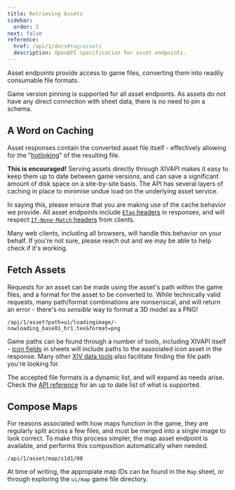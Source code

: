 ```yaml
---
title: Retrieving Assets
sidebar:
  order: 5
next: false
reference:
  href: /api/1/docs#tag/assets
  description: OpenAPI specification for asset endpoints.
---
```



Asset endpoints provide access to game files, converting them into readily
consumable file formats.

Game version pinning is supported for all asset endpoints. As assets do not have
any direct connection with sheet data, there is no need to pin a schema.

## A Word on Caching

Asset responses contain the converted asset file itself - effectively allowing
for the "[hotlinking]" of the resulting file.

**This is encouraged!** Serving assets directly through XIVAPI makes it easy to
keep them up to date between game versions, and can save a significant amount of
disk space on a site-by-site basis. The API has several layers of caching in
place to minimise undue load on the underlying asset service.

In saying this, please ensure that you are making use of the cache behavior we
provide. All asset endpoints include [`ETag` headers][etag] in responses, and
will respect [`If-None-Match` headers][if-none-match] from clients.

Many web clients, including all browsers, will handle this behavior on your
behalf. If you're not sure, please reach out and we may be able to help check if
it's working.

[hotlinking]: https://developer.mozilla.org/en-US/docs/Glossary/Hotlink
[etag]: https://developer.mozilla.org/en-US/docs/Web/HTTP/Headers/ETag
[if-none-match]: https://developer.mozilla.org/en-US/docs/Web/HTTP/Headers/If-None-Match

## Fetch Assets

Requests for an asset can be made using the asset's path within the game files,
and a format for the asset to be converted to. While technically valid requests,
many path/format combinations are nonsensical, and will return an error -
there's no _sensible_ way to format a 3D model as a PNG!

`/api/1/asset?path=ui/loadingimage/-nowloading_base01_hr1.tex&format=png`
<ImageFallback src="/api/1/asset?path=ui/loadingimage/-nowloading_base01_hr1.tex&format=png"/>

Game paths can be found through a number of tools, including XIVAPI itself -
[icon fields] in sheets will include paths to the associated icon asset in the
response. Many other [XIV data tools] also facilitate finding the file path
you're looking for.

The accepted file formats is a dynamic list, and will expand as needs arise.
Check the [API reference][assets reference] for an up to date list of what is
supported.

[icon fields]: /docs/guides/sheets/#types
[XIV data tools]: /docs/software#alternatives
[assets reference]: /api/1/docs#tag/assets

## Compose Maps

For reasons associated with how maps function in the game, they are regularly
split across a few files, and must be merged into a single image to look
correct. To make this process simpler, the map asset endpoint is available, and
performs this composition automatically when needed.

`/api/1/asset/map/s1d1/00`
<ImageFallback src="/api/1/asset/map/s1d1/00"/>

At time of writing, the appropiate map IDs can be found in the `Map` sheet, or
through exploring the `ui/map` game file directory.
